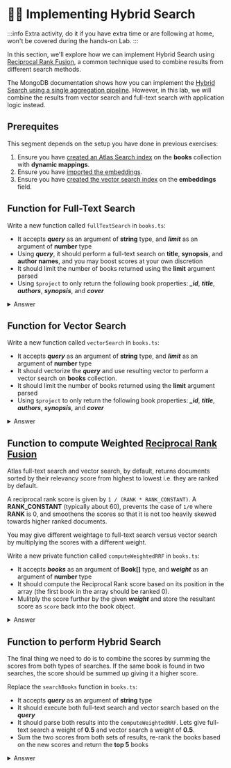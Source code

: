 # 🦸‍♂️ Implementing Hybrid Search

:::info
Extra activity, do it if you have extra time or are following at home, won't be covered during the hands-on Lab.
:::

In this section, we'll explore how we can implement Hybrid Search using [Reciprocal Rank Fusion](https://www.mongodb.com/docs/atlas/atlas-vector-search/tutorials/reciprocal-rank-fusion/#what-is-reciprocal-rank-fusion-), a common technique used to combine results from different search methods.

The MongoDB documentation shows how you can implement the [Hybrid Search using a single aggregation pipeline](https://www.mongodb.com/docs/atlas/atlas-vector-search/tutorials/reciprocal-rank-fusion/#procedure-1). However, in this lab, we will combine the results from vector search and full-text search with application logic instead. 

## Prerequites
This segment depends on the setup you have done in previous exercises:
1. Ensure you have [created an Atlas Search index](https://mongodb-developer.github.io/search-lab/docs/search/search-index) on the **books** collection with **dynamic mappings**.
2. Ensure you have [imported the embeddings](https://mongodb-developer.github.io/search-lab/docs/vector-search/import-data). 
3. Ensure you have [created the vector search index](https://mongodb-developer.github.io/search-lab/docs/vector-search/create-index) on the **embeddings** field.

## Function for Full-Text Search

Write a new function called `fullTextSearch` in `books.ts`: 
- It accepts ***query*** as an argument of **string** type, and ***limit*** as an argument of **number** type
- Using ***query***, it should perform a full-text search on **title**, **synopsis**, and **author names**, and you may boost scores at your own discretion
- It should limit the number of books returned using the **limit** argument parsed
- Using `$project` to only return the following book properties: ***_id***, ***title***, ***authors***, ***synopsis***, and ***cover***

<details>
<summary>Answer</summary>
<div>

```js
    public async fullTextSearch(query: string,limit: number): Promise<Book[]>{
        const pipeline = [
            {
              $search: {
                index: "fulltextsearch",
                compound: {
                  should: [
                    {
                      text: {
                        query,
                        path: "title",
                        score: { boost: { value: 3 } }
                      }
                    },
                    {
                        text: {
                          query,
                          path: "synopsis",
                          score: { boost: { value: 2 } }
                        }
                    },
                    {
                      text: {
                        query,
                        path: "authors.name",
                        score: { boost: { value: 2 } }
                      }
                    }
                  ]
                }
              }
            },{
              $limit: limit
            },{
              $project:{ //project only relevant fields
                title: 1, authors: 1, synopsis:1, cover:1
              }
            }
          ]
        const books = await collections?.books?.aggregate(pipeline).toArray() as Book[];
        return books;
    }

```
</div>
</details>

## Function for Vector Search

Write a new function called `vectorSearch` in `books.ts`: 
- It accepts ***query*** as an argument of **string** type, and ***limit*** as an argument of **number** type
- It should vectorize the ***query*** and use resulting vector to perform a vector search on **books** collection.
- It should limit the number of books returned using the **limit** argument parsed
- Using `$project` to only return the following book properties: ***_id***, ***title***, ***authors***, ***synopsis***, and ***cover***

<details>
<summary>Answer</summary>
<div>

```js
    public async vectorSearch(query: string, limit: number): Promise<Book[]>{
        const vector = await getEmbeddings(query);
        const pipeline = [
            {
                $vectorSearch: {
                  queryVector:  vector,
                  path: 'embeddings',
                  numCandidates: 100,
                  index: 'vectorsearch',
                  limit: limit,
                }
            },{
                $project:{ //project only relevant fields
                  title: 1, authors: 1, synopsis:1, cover:1
                }
            }
          ]
        const books = await collections?.books?.aggregate(pipeline).toArray() as Book[];
        return books;
    }

```
</div>
</details>


## Function to compute Weighted [Reciprocal Rank Fusion](https://www.mongodb.com/docs/atlas/atlas-vector-search/tutorials/reciprocal-rank-fusion/#what-is-reciprocal-rank-fusion-)

Atlas full-text search and vector search, by default, returns documents sorted by their relevancy score from highest to lowest i.e. they are ranked by default.

A reciprocal rank score is given by `1 / (RANK * RANK_CONSTANT)`. A **RANK_CONSTANT** (typically about 60), prevents the case of `1/0` where **RANK** is 0, and smoothens the scores so that it is not too heavily skewed towards higher ranked documents.

You may give different weightage to full-text search versus vector search by multiplying the scores with a different weight.

Write a new private function called `computeWeightedRRF` in `books.ts`: 

- It accepts ***books*** as an argument of **Book[]** type, and ***weight*** as an argument of **number** type
- It should compute the Reciprocal Rank score based on its position in the array (the first book in the array should be ranked 0).
- Mulitply the score further by the given ***weight*** and store the resultant score as `score` back into the book object.

<details>
<summary>Answer</summary>
<div>

```js
    private computeWeightedRRF(books: Book[], weight: number): void{
        const RANK_CONSTANT = 60;
        books.forEach((book,i)=>{
            book['score'] = weight*1/(i+RANK_CONSTANT)
            return book;
        })
    }
```
</div>
</details>

## Function to perform Hybrid Search
The final thing we need to do is to combine the scores by summing the scores from both types of searches. 
If the same book is found in two searches, the score should be summed up giving it a higher score.

Replace the `searchBooks` function in `books.ts`:
- It accepts ***query*** as an argument of **string** type
- It should execute both full-text search and vector search based on the ***query***
- It should parse both results into the `computeWeightedRRF`. Lets give full-text search a weight of **0.5** and vector search a weight of **0.5**.
- Sum the two scores from both sets of results, re-rank the books based on the new scores and return the **top 5** books

<details>
<summary>Answer</summary>
<div>

```js
    public async searchBooks(query: string): Promise<Book[]> {
        const VECTOR_WEIGHT = 0.6;
        const FULL_TEXT_WEIGHT = 0.4;
        const SEARCH_LIMIT = 6

        //run full text search and vector search separately
        const [fts_results,vs_results] = await Promise.all([
            this.fullTextSearch(query, SEARCH_LIMIT),
            this.vectorSearch(query, SEARCH_LIMIT)
        ])

        //compute weighted Reciprocal Rank Fusion on both results
        this.computeWeightedRRF(fts_results, FULL_TEXT_WEIGHT)
        this.computeWeightedRRF(vs_results, VECTOR_WEIGHT)

        //aggregate both arrays to a single map using _id as a key
        const documentMap = [...fts_results,...vs_results].reduce((map,book:any)=>{
            if(map.hasOwnProperty(book._id)){
                map[book._id].score += book.score;
            }else{
                map[book._id] = book;
            }
            return map;
        },{})

        //transform map back to an array
        const books = Object.keys(documentMap).map(k=>documentMap[k]);

        //return books with the highest scores
        const topBooks = books.sort((a,b)=>b.score-a.score).slice(0,SEARCH_LIMIT);
        return topBooks;
      }
```
</div>
</details>


